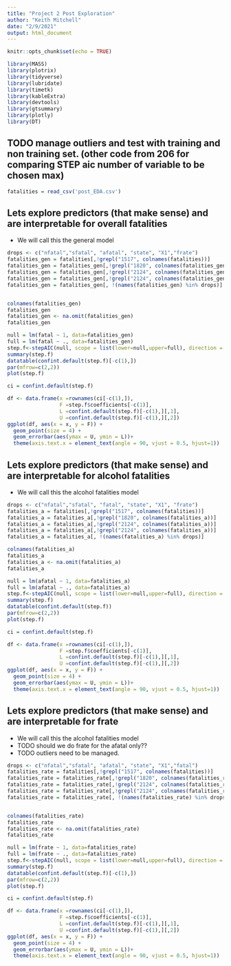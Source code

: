 ```yaml
---
title: "Project 2 Post Exploration"
author: "Keith Mitchell"
date: "2/9/2021"
output: html_document
---
```


```r
knitr::opts_chunk$set(echo = TRUE)
```

```r
library(MASS)
library(plotrix)
library(tidyverse)
library(lubridate)
library(timetk)
library(kableExtra)
library(devtools)
library(gtsummary)
library(plotly)
library(DT)
```

## TODO manage outliers and test with training and non training set. (other code from 206 for comparing STEP aic number of variable to be chosen max)

```r
fatalities = read_csv('post_EDA.csv')
```
## Lets explore predictors (that make sense) and are interpretable for overall fatalities
- We will call this the general model
```r
drops <- c("nfatal","sfatal", "afatal", "state", "X1","frate")
fatalities_gen = fatalities[,!grepl("1517", colnames(fatalities))]
fatalities_gen = fatalities_gen[,!grepl("1820", colnames(fatalities_gen))]
fatalities_gen = fatalities_gen[,!grepl("2124", colnames(fatalities_gen))]
fatalities_gen = fatalities_gen[,!grepl("2124", colnames(fatalities_gen))]
fatalities_gen = fatalities_gen[, !(names(fatalities_gen) %in% drops)]


colnames(fatalities_gen)
fatalities_gen
fatalities_gen <- na.omit(fatalities_gen)
fatalities_gen
```

```r
null = lm(fatal ~ 1, data=fatalities_gen)
full = lm(fatal ~ ., data=fatalities_gen)
step.f<-stepAIC(null, scope = list(lower=null,upper=full), direction = 'forward', trace=FALSE)
summary(step.f)
datatable(confint.default(step.f)[-c(1),])
par(mfrow=c(2,2))
plot(step.f)
```
```r
ci = confint.default(step.f)

df <- data.frame(x =rownames(ci[-c(1),]),
                 F =step.f$coefficients[-c(1)],
                 L =confint.default(step.f)[-c(1),][,1],
                 U =confint.default(step.f)[-c(1),][,2])
ggplot(df, aes(x = x, y = F)) +
  geom_point(size = 4) +
  geom_errorbar(aes(ymax = U, ymin = L))+
  theme(axis.text.x = element_text(angle = 90, vjust = 0.5, hjust=1))

```


## Lets explore predictors (that make sense) and are interpretable for alcohol fatalities
- We will call this the alcohol fatalities model

```r
drops <- c("nfatal","sfatal", "fatal", "state", "X1", "frate")
fatalities_a = fatalities[,!grepl("1517", colnames(fatalities))]
fatalities_a = fatalities_a[,!grepl("1820", colnames(fatalities_a))]
fatalities_a = fatalities_a[,!grepl("2124", colnames(fatalities_a))]
fatalities_a = fatalities_a[,!grepl("2124", colnames(fatalities_a))]
fatalities_a = fatalities_a[, !(names(fatalities_a) %in% drops)]

colnames(fatalities_a)
fatalities_a
fatalities_a <- na.omit(fatalities_a)
fatalities_a
```

```r
null = lm(afatal ~ 1, data=fatalities_a)
full = lm(afatal ~ ., data=fatalities_a)
step.f<-stepAIC(null, scope = list(lower=null,upper=full), direction = 'forward', trace=FALSE)
summary(step.f)
datatable(confint.default(step.f))
par(mfrow=c(2,2))
plot(step.f)

```


```r
ci = confint.default(step.f)

df <- data.frame(x =rownames(ci[-c(1),]),
                 F =step.f$coefficients[-c(1)],
                 L =confint.default(step.f)[-c(1),][,1],
                 U =confint.default(step.f)[-c(1),][,2])
ggplot(df, aes(x = x, y = F)) +
  geom_point(size = 4) +
  geom_errorbar(aes(ymax = U, ymin = L))+
  theme(axis.text.x = element_text(angle = 90, vjust = 0.5, hjust=1))

```



## Lets explore predictors (that make sense) and are interpretable for frate
- We will call this the alcohol fatalities model
- TODO should we do frate for the afatal only??
- TODO outliers need to be managed.
```r
drops <- c("nfatal","sfatal", "afatal", "state", "X1","fatal")
fatalities_rate = fatalities[,!grepl("1517", colnames(fatalities))]
fatalities_rate = fatalities_rate[,!grepl("1820", colnames(fatalities_rate))]
fatalities_rate = fatalities_rate[,!grepl("2124", colnames(fatalities_rate))]
fatalities_rate = fatalities_rate[,!grepl("2124", colnames(fatalities_rate))]
fatalities_rate = fatalities_rate[, !(names(fatalities_rate) %in% drops)]


colnames(fatalities_rate)
fatalities_rate
fatalities_rate <- na.omit(fatalities_rate)
fatalities_rate
```

```r
null = lm(frate ~ 1, data=fatalities_rate)
full = lm(frate ~ ., data=fatalities_rate)
step.f<-stepAIC(null, scope = list(lower=null,upper=full), direction = 'forward', trace=FALSE)
summary(step.f)
datatable(confint.default(step.f)[-c(1),])
par(mfrow=c(2,2))
plot(step.f)
```

```r
ci = confint.default(step.f)

df <- data.frame(x =rownames(ci[-c(1),]),
                 F =step.f$coefficients[-c(1)],
                 L =confint.default(step.f)[-c(1),][,1],
                 U =confint.default(step.f)[-c(1),][,2])
ggplot(df, aes(x = x, y = F)) +
  geom_point(size = 4) +
  geom_errorbar(aes(ymax = U, ymin = L))+
  theme(axis.text.x = element_text(angle = 90, vjust = 0.5, hjust=1))

```